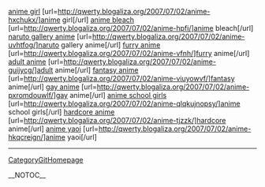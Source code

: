 <a href= http://qwerty.blogaliza.org/2007/07/02/anime-hxchukx/ >anime girl</a>   [url=http://qwerty.blogaliza.org/2007/07/02/anime-hxchukx/]anime girl[/url]   <a href= http://qwerty.blogaliza.org/2007/07/02/anime-hpfi/ >anime bleach</a>   [url=http://qwerty.blogaliza.org/2007/07/02/anime-hpfi/]anime bleach[/url]   <a href= http://qwerty.blogaliza.org/2007/07/02/anime-uvhtfog/ >naruto gallery anime</a>   [url=http://qwerty.blogaliza.org/2007/07/02/anime-uvhtfog/]naruto gallery anime[/url]   <a href= http://qwerty.blogaliza.org/2007/07/02/anime-vfnh/ >furry anime</a>   [url=http://qwerty.blogaliza.org/2007/07/02/anime-vfnh/]furry anime[/url]   <a href= http://qwerty.blogaliza.org/2007/07/02/anime-guijycg/ >adult anime</a>   [url=http://qwerty.blogaliza.org/2007/07/02/anime-guijycg/]adult anime[/url]   <a href= http://qwerty.blogaliza.org/2007/07/02/anime-viuyowvf/ >fantasy anime</a>   [url=http://qwerty.blogaliza.org/2007/07/02/anime-viuyowvf/]fantasy anime[/url]   <a href= http://qwerty.blogaliza.org/2007/07/02/anime-pxromdouwlf/ >gay anime</a>   [url=http://qwerty.blogaliza.org/2007/07/02/anime-pxromdouwlf/]gay anime[/url]   <a href= http://qwerty.blogaliza.org/2007/07/02/anime-qlqkujnopsy/ >anime school girls</a>   [url=http://qwerty.blogaliza.org/2007/07/02/anime-qlqkujnopsy/]anime school girls[/url]   <a href= http://qwerty.blogaliza.org/2007/07/02/anime-tjzzk/ >hardcore anime</a>   [url=http://qwerty.blogaliza.org/2007/07/02/anime-tjzzk/]hardcore anime[/url]   <a href= http://qwerty.blogaliza.org/2007/07/02/anime-hkqcreign/ >anime yaoi</a>   [url=http://qwerty.blogaliza.org/2007/07/02/anime-hkqcreign/]anime yaoi[/url]
----
[[CategoryGitHomepage]]

__NOTOC__